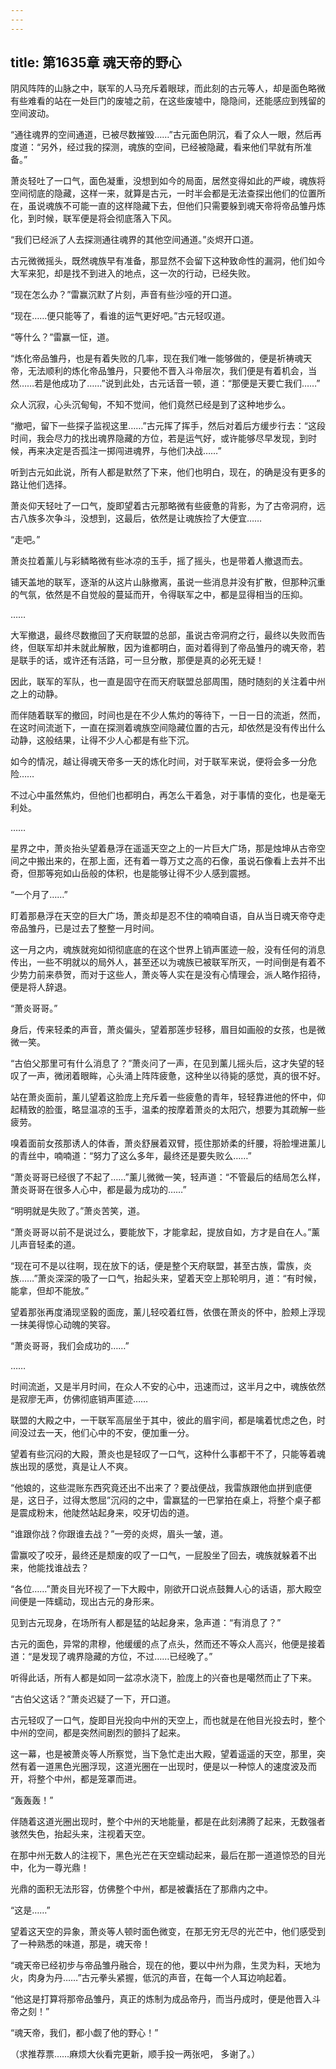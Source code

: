 ```yaml
---
---
---
```

title: 第1635章 魂天帝的野心
---



阴风阵阵的山脉之中，联军的人马充斥着眼球，而此刻的古元等人，却是面色略微有些难看的站在一处巨门的废墟之前，在这些废墟中，隐隐间，还能感应到残留的空间波动。

“通往魂界的空间通道，已被尽数摧毁……”古元面色阴沉，看了众人一眼，然后再度道：“另外，经过我的探测，魂族的空间，已经被隐藏，看来他们早就有所准备。”

萧炎轻吐了一口气，面色凝重，没想到如今的局面，居然变得如此的严峻，魂族将空间彻底的隐藏，这样一来，就算是古元，一时半会都是无法查探出他们的位置所在，虽说魂族不可能一直的这样隐藏下去，但他们只需要躲到魂天帝将帝品雏丹炼化，到时候，联军便是将会彻底落入下风。

“我们已经派了人去探测通往魂界的其他空间通道。”炎烬开口道。

古元微微摇头，既然魂族早有准备，那显然不会留下这种致命性的漏洞，他们如今大军来犯，却是找不到进入的地点，这一次的行动，已经失败。

“现在怎么办？”雷赢沉默了片刻，声音有些沙哑的开口道。

“现在……便只能等了，看谁的运气更好吧。”古元轻叹道。

“等什么？”雷赢一怔，道。

“炼化帝品雏丹，也是有着失败的几率，现在我们唯一能够做的，便是祈祷魂天帝，无法顺利的炼化帝品雏丹，只要他不晋入斗帝层次，我们便是有着机会，当然……若是他成功了……”说到此处，古元话音一顿，道：“那便是天要亡我们……”

众人沉寂，心头沉甸甸，不知不觉间，他们竟然已经是到了这种地步么。

“撤吧，留下一些探子监视这里……”古元挥了挥手，然后对着后方缓步行去：“这段时间，我会尽力的找出魂界隐藏的方位，若是运气好，或许能够尽早发现，到时候，再来决定是否孤注一掷闯进魂界，与他们决战……”

听到古元如此说，所有人都是默然了下来，他们也明白，现在，的确是没有更多的路让他们选择。

萧炎仰天轻吐了一口气，旋即望着古元那略微有些疲惫的背影，为了古帝洞府，远古八族多次争斗，没想到，这最后，依然是让魂族捡了大便宜……

“走吧。”

萧炎拉着薰儿与彩鳞略微有些冰凉的玉手，摇了摇头，也是带着人撤退而去。

铺天盖地的联军，逐渐的从这片山脉撤离，虽说一些消息并没有扩散，但那种沉重的气氛，依然是不自觉般的蔓延而开，令得联军之中，都是显得相当的压抑。

……

大军撤退，最终尽数撤回了天府联盟的总部，虽说古帝洞府之行，最终以失败而告终，但联军却并未就此解散，因为谁都明白，面对着得到了帝品雏丹的魂天帝，若是联手的话，或许还有活路，可一旦分散，那便是真的必死无疑！

因此，联军的军队，也一直是固守在而天府联盟总部周围，随时随刻的关注着中州之上的动静。

而伴随着联军的撤回，时间也是在不少人焦灼的等待下，一日一日的流逝，然而，在这时间流逝下，一直在探测着魂族空间隐藏位置的古元，却依然是没有传出什么动静，这般结果，让得不少人心都是有些下沉。

如今的情况，越让得魂天帝多一天的炼化时间，对于联军来说，便将会多一分危险……

不过心中虽然焦灼，但他们也都明白，再怎么干着急，对于事情的变化，也是毫无利处。

……

星界之中，萧炎抬头望着悬浮在遥遥天空之上的一片巨大广场，那是烛坤从古帝空间之中搬出来的，在那上面，还有着一尊万丈之高的石像，虽说石像看上去并不出奇，但那等宛如山岳般的体积，也是能够让得不少人感到震撼。

“一个月了……”

盯着那悬浮在天空的巨大广场，萧炎却是忍不住的喃喃自语，自从当日魂天帝夺走帝品雏丹，已是过去了整整一月时间。

这一月之内，魂族就宛如彻彻底底的在这个世界上销声匿迹一般，没有任何的消息传出，一些不明就以的局外人，甚至还以为魂族已被联军所灭，一时间倒是有着不少势力前来恭贺，而对于这些人，萧炎等人实在是没有心情理会，派人略作招待，便是将人辞退。

“萧炎哥哥。”

身后，传来轻柔的声音，萧炎偏头，望着那莲步轻移，眉目如画般的女孩，也是微微一笑。

“古伯父那里可有什么消息了？”萧炎问了一声，在见到薰儿摇头后，这才失望的轻叹了一声，微闭着眼眸，心头涌上阵阵疲惫，这种坐以待毙的感觉，真的很不好。

站在萧炎面前，薰儿望着这脸庞上充斥着一些疲惫的青年，轻轻靠进他的怀中，仰起精致的脸蛋，略显温凉的玉手，温柔的按摩着萧炎的太阳穴，想要为其疏解一些疲劳。

嗅着面前女孩那诱人的体香，萧炎舒展着双臂，揽住那娇柔的纤腰，将脸埋进薰儿的青丝中，喃喃道：“努力了这么多年，最终还是要失败么……”

“萧炎哥哥已经很了不起了……”薰儿微微一笑，轻声道：“不管最后的结局怎么样，萧炎哥哥在很多人心中，都是最为成功的……”

“明明就是失败了。”萧炎苦笑，道。

“萧炎哥哥以前不是说过么，要能放下，才能拿起，提放自如，方才是自在人。”薰儿声音轻柔的道。

“现在可不是以往啊，现在放下的话，便是整个天府联盟，甚至古族，雷族，炎族……”萧炎深深的吸了一口气，抬起头来，望着天空上那轮明月，道：“有时候，能拿，但却不能放。”

望着那张再度涌现坚毅的面庞，薰儿轻咬着红唇，依偎在萧炎的怀中，脸颊上浮现一抹美得惊心动魄的笑容。

“萧炎哥哥，我们会成功的……”

……

时间流逝，又是半月时间，在众人不安的心中，迅速而过，这半月之中，魂族依然是寂廖无声，仿佛彻底销声匿迹……

联盟的大殿之中，一干联军高层坐于其中，彼此的眉宇间，都是噙着忧虑之色，时间没过去一天，他们心中的不安，便加重一分。

望着有些沉闷的大殿，萧炎也是轻叹了一口气，这种什么事都干不了，只能等着魂族出现的感觉，真是让人不爽。

“他娘的，这些混账东西究竟还出不出来了？要战便战，我雷族跟他血拼到底便是，这日子，过得太憋屈”沉闷的之中，雷赢猛的一巴掌拍在桌上，将整个桌子都是震成粉末，他陡然站起身来，咬牙切齿的道。

“谁跟你战？你跟谁去战？”一旁的炎烬，眉头一皱，道。

雷赢咬了咬牙，最终还是颓废的叹了一口气，一屁股坐了回去，魂族就躲着不出来，他能找谁战去？

“各位……”萧炎目光环视了一下大殿中，刚欲开口说点鼓舞人心的话语，那大殿空间便是一阵蠕动，现出古元的身形来。

见到古元现身，在场所有人都是猛的站起身来，急声道：“有消息了？”

古元的面色，异常的肃穆，他缓缓的点了点头，然而还不等众人高兴，他便是接着道：“是发现了魂界隐藏的方位，不过……已经晚了。”

听得此话，所有人都是如同一盆凉水浇下，脸庞上的兴奋也是噶然而止了下来。

“古伯父这话？”萧炎迟疑了一下，开口道。

古元轻叹了一口气，旋即目光投向中州的天空上，而也就是在他目光投去时，整个中州的空间，都是突然间剧烈的颤抖了起来。

这一幕，也是被萧炎等人所察觉，当下急忙走出大殿，望着遥遥的天空，那里，突然有着一道黑色光圈浮现，这道光圈在一出现时，便是以一种惊人的速度波及而开，将整个中州，都是笼罩而进。

“轰轰轰！”

伴随着这道光圈出现时，整个中州的天地能量，都是在此刻沸腾了起来，无数强者骇然失色，抬起头来，注视着天空。

在那中州无数人的注视下，黑色光芒在天空蠕动起来，最后在那一道道惊恐的目光中，化为一尊光鼎！

光鼎的面积无法形容，仿佛整个中州，都是被囊括在了那鼎内之中。

“这是……”

望着这天空的异象，萧炎等人顿时面色微变，在那无穷无尽的光芒中，他们感受到了一种熟悉的味道，那是，魂天帝！

“魂天帝已经初步与帝品雏丹融合，现在的他，要以中州为鼎，生灵为料，天地为火，肉身为丹……”古元拳头紧握，低沉的声音，在每一个人耳边响起着。

“他这是打算将那帝品雏丹，真正的炼制为成品帝丹，而当丹成时，便是他晋入斗帝之刻！”

“魂天帝，我们，都小觑了他的野心！”

（求推荐票……麻烦大伙看完更新，顺手投一两张吧， 多谢了。）